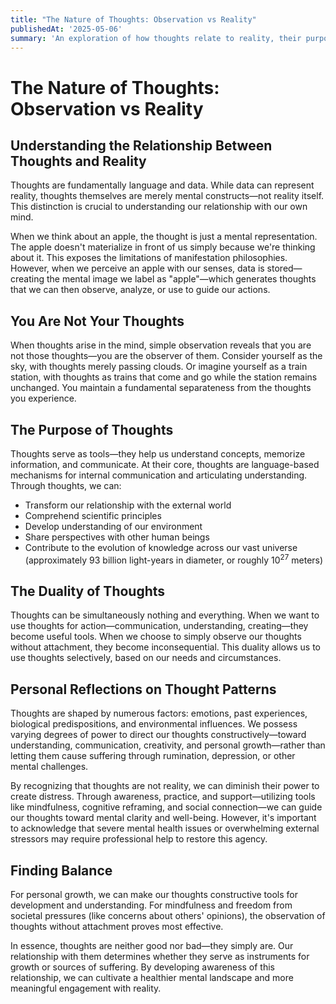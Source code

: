 ```yaml
---
title: "The Nature of Thoughts: Observation vs Reality"
publishedAt: '2025-05-06'
summary: 'An exploration of how thoughts relate to reality, their purpose, and how to maintain a healthy relationship with our mental processes.'
---
```


# The Nature of Thoughts: Observation vs Reality

## Understanding the Relationship Between Thoughts and Reality

Thoughts are fundamentally language and data. While data can represent reality, thoughts themselves are merely mental constructs—not reality itself. This distinction is crucial to understanding our relationship with our own mind.

When we think about an apple, the thought is just a mental representation. The apple doesn't materialize in front of us simply because we're thinking about it. This exposes the limitations of manifestation philosophies. However, when we perceive an apple with our senses, data is stored—creating the mental image we label as "apple"—which generates thoughts that we can then observe, analyze, or use to guide our actions.

## You Are Not Your Thoughts

When thoughts arise in the mind, simple observation reveals that you are not those thoughts—you are the observer of them. Consider yourself as the sky, with thoughts merely passing clouds. Or imagine yourself as a train station, with thoughts as trains that come and go while the station remains unchanged. You maintain a fundamental separateness from the thoughts you experience.

## The Purpose of Thoughts

Thoughts serve as tools—they help us understand concepts, memorize information, and communicate. At their core, thoughts are language-based mechanisms for internal communication and articulating understanding. Through thoughts, we can:

- Transform our relationship with the external world
- Comprehend scientific principles
- Develop understanding of our environment
- Share perspectives with other human beings
- Contribute to the evolution of knowledge across our vast universe (approximately 93 billion light-years in diameter, or roughly 10<sup>27</sup> meters)

## The Duality of Thoughts

Thoughts can be simultaneously nothing and everything. When we want to use thoughts for action—communication, understanding, creating—they become useful tools. When we choose to simply observe our thoughts without attachment, they become inconsequential. This duality allows us to use thoughts selectively, based on our needs and circumstances.

## Personal Reflections on Thought Patterns

Thoughts are shaped by numerous factors: emotions, past experiences, biological predispositions, and environmental influences. We possess varying degrees of power to direct our thoughts constructively—toward understanding, communication, creativity, and personal growth—rather than letting them cause suffering through rumination, depression, or other mental challenges.

By recognizing that thoughts are not reality, we can diminish their power to create distress. Through awareness, practice, and support—utilizing tools like mindfulness, cognitive reframing, and social connection—we can guide our thoughts toward mental clarity and well-being. However, it's important to acknowledge that severe mental health issues or overwhelming external stressors may require professional help to restore this agency.

## Finding Balance

For personal growth, we can make our thoughts constructive tools for development and understanding. For mindfulness and freedom from societal pressures (like concerns about others' opinions), the observation of thoughts without attachment proves most effective.

In essence, thoughts are neither good nor bad—they simply are. Our relationship with them determines whether they serve as instruments for growth or sources of suffering. By developing awareness of this relationship, we can cultivate a healthier mental landscape and more meaningful engagement with reality.